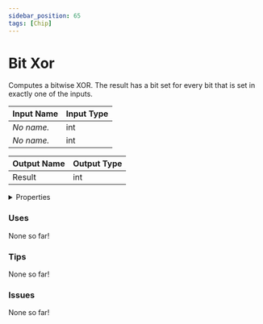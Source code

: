 ```yaml
---
sidebar_position: 65
tags: [Chip]
---
```


# Bit Xor

Computes a bitwise XOR. The result has a bit set for every bit that is set in exactly one of the inputs.




<EsbSvg />

| Input Name | Input Type |
|-----------|-----------|
| *No name.* | int |
| *No name.* | int |

| Output Name | Output Type |
|-----------|-----------|
| Result | int |


<details>
  <summary>Properties</summary>
  <div>
    <div>
    <table>
      <thead>
        <tr>
          <th>Is beta required?</th>
          <th>❌</th>
        </tr>
        <tr>
          <th>Is this chip a trolling risk?</th>
          <th>❌</th>
        </tr>
        <tr>
          <th>Chip UUID</th>
          <th>a3899394-1ed9-4d41-a836-22fffaf4e90d</th>
        </tr>
      </thead>
    </table>
    </div>
  </div>
</details>

### Uses

None so far!

### Tips

None so far!

### Issues

None so far!